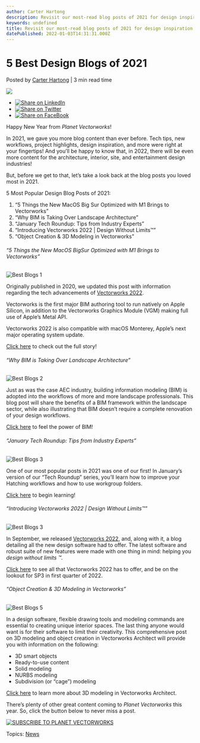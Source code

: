 ```yaml
---
author: Carter Hartong
description: Revisit our most-read blog posts of 2021 for design inspiration, tech tips, and more!
keywords: undefined
title: Revisit our most-read blog posts of 2021 for design inspiration, tech tips, and more! 
datePublished: 2022-01-03T14:31:31.000Z
---
```

  

# 5 Best Design Blogs of 2021

 Posted by [Carter Hartong](https://blog.vectorworks.net/author/carter-hartong) | 3 min read time 

![](https://blog.vectorworks.net/hubfs/Blog%20Images/211221_Best%20Blogs%202021/Best%20Blogs%202.jpg) 

* [![Share on LinkedIn](https://2659751.fs1.hubspotusercontent-na1.net/hubfs/2659751/michaelDemo/share-LI.png)](http://www.linkedin.com/shareArticle?mini=true&url=https%3A%2F%2Fblog.vectorworks.net%2Fbest-design-blogs-2021)
* [![Share on Twitter](https://2659751.fs1.hubspotusercontent-na1.net/hubfs/2659751/michaelDemo/share-TW.png)](https://www.twitter.com/share?text=5%20Best%20Design%20Blogs%20of%202021&url=https%3A%2F%2Fblog.vectorworks.net%2Fbest-design-blogs-2021&via=PMGTweets)
* [![Share on FaceBook](https://2659751.fs1.hubspotusercontent-na1.net/hubfs/2659751/michaelDemo/share-FB.png)](https://www.facebook.com/sharer/sharer.php?u=https%3A%2F%2Fblog.vectorworks.net%2Fbest-design-blogs-2021)

Happy New Year from _Planet Vectorworks_!

In 2021, we gave you more blog content than ever before. Tech tips, new workflows, project highlights, design inspiration, and more were right at your fingertips! And you’ll be happy to know that, in 2022, there will be even more content for the architecture, interior, site, and entertainment design industries!  

But, before we get to that, let’s take a look back at the blog posts you loved most in 2021.

5 Most Popular Design Blog Posts of 2021:

1. “5 Things the New MacOS Big Sur Optimized with M1 Brings to Vectorworks”
2. “Why BIM is Taking Over Landscape Architecture”
3. “January Tech Roundup: Tips from Industry Experts”
4. “Introducing Vectorworks 2022 | Design Without Limits™”
5. “Object Creation & 3D Modeling in Vectorworks”

###### “5 Things the New MacOS BigSur Optimized with M1 Brings to Vectorworks”

![Best Blogs 1](https://blog.vectorworks.net/hs-fs/hubfs/Blog%20Images/211221_Best%20Blogs%202021/Best%20Blogs%201.png?width=1440&name=Best%20Blogs%201.png)

Originally published in 2020, we updated this post with information regarding the tech advancements of [Vectorworks 2022](../../../net/vectorworks/blog/vectorworks-2022-now-available-for-download.html).

Vectorworks is the first major BIM authoring tool to run natively on Apple Silicon, in addition to the Vectorworks Graphics Module (VGM) making full use of Apple’s Metal API.

Vectorworks 2022 is also compatible with macOS Monterey, Apple’s next major operating system update.

[Click here](../../../net/vectorworks/blog/5-things-the-new-macos-big-sur-optimized-with-m1-brings-to-vectorworks.html) to check out the full story!

###### “Why BIM is Taking Over Landscape Architecture”

![Best Blogs 2](https://blog.vectorworks.net/hs-fs/hubfs/Blog%20Images/211221_Best%20Blogs%202021/Best%20Blogs%202.jpg?width=1440&name=Best%20Blogs%202.jpg)

Just as was the case AEC industry, building information modeling (BIM) is adopted into the workflows of more and more landscape professionals. This blog post will share the benefits of a BIM framework within the landscape sector, while also illustrating that BIM doesn’t require a complete renovation of your design workflows.

[Click here](../../../net/vectorworks/blog/why-bim-is-taking-over-landscape-architecture.html) to feel the power of BIM!

###### “January Tech Roundup: Tips from Industry Experts”

![Best Blogs 3](https://blog.vectorworks.net/hs-fs/hubfs/Blog%20Images/211221_Best%20Blogs%202021/Best%20Blogs%203.jpg?width=1440&name=Best%20Blogs%203.jpg)

One of our most popular posts in 2021 was one of our first! In January’s version of our “Tech Roundup” series, you’ll learn how to improve your Hatching workflows and how to use workgroup folders.

[Click here](../../../net/vectorworks/blog/january-tech-roundup-tips-from-industry-experts.html) to begin learning!  

###### “Introducing Vectorworks 2022 | Design Without Limits™”

![Best Blogs 3](https://blog.vectorworks.net/hs-fs/hubfs/Blog%20Images/211221_Best%20Blogs%202021/Best%20Blogs%203.png?width=1440&name=Best%20Blogs%203.png)

In September, we released [Vectorworks 2022](https://www.vectorworks.net/en-US/2022?hsCtaTracking=57d206f6-cbf5-4136-960c-1d46da994022%7Cac83084c-fc78-42e9-9847-50079c34adb9&utm%5Fcampaign=blog&utm%5Fcontent=091521announcement&utm%5Fmedium=planetvectorworks&utm%5Fsource=button), and, along with it, a blog detailing all the new design software had to offer. The latest software and robust suite of new features were made with one thing in mind: helping you _design without limits ™._

[Click here](../../../net/vectorworks/blog/vectorworks-2022-now-available-for-download.html) to see all that Vectorworks 2022 has to offer, and be on the lookout for SP3 in first quarter of 2022.

###### “Object Creation & 3D Modeling in Vectorworks”

![Best Blogs 5](https://blog.vectorworks.net/hs-fs/hubfs/Blog%20Images/211221_Best%20Blogs%202021/Best%20Blogs%205.png?width=1440&name=Best%20Blogs%205.png)

In a design software, flexible drawing tools and modeling commands are essential to creating unique interior spaces. The last thing anyone would want is for their software to limit their creativity. This comprehensive post on 3D modeling and object creation in Vectorworks Architect will provide you with information on the following:

* 3D smart objects
* Ready-to-use content
* Solid modeling
* NURBS modeling
* Subdivision (or “cage”) modeling

[Click here](../../../net/vectorworks/blog/the-best-3d-modeling-for-interior-architecture.html) to learn more about 3D modeling in Vectorworks Architect.

There’s plenty of other great content coming to _Planet Vectorworks_ this year. So, click the button below to never miss a post.

[![SUBSCRIBE TO PLANET VECTORWORKS](https://no-cache.hubspot.com/cta/default/3018241/fcb0bba7-4c69-4ec5-9402-fcb6f663d45b.png)](https://cta-redirect.hubspot.com/cta/redirect/3018241/fcb0bba7-4c69-4ec5-9402-fcb6f663d45b) 

 Topics: [News](https://blog.vectorworks.net/topic/news) 

  